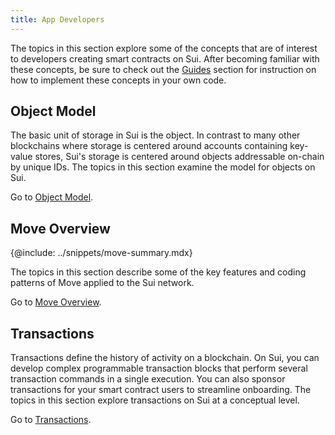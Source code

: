 ```yaml
---
title: App Developers
---
```


The topics in this section explore some of the concepts that are of interest to developers creating smart contracts on Sui. After becoming familiar with these concepts, be sure to check out the [Guides](../guides.mdx) section for instruction on how to implement these concepts in your own code. 

## Object Model

The basic unit of storage in Sui is the object. In contrast to many other blockchains where storage is centered around accounts containing key-value stores, Sui's storage is centered around objects addressable on-chain by unique IDs. The topics in this section examine the model for objects on Sui.

Go to [Object Model](./object-model.mdx).

## Move Overview

{@include: ../snippets/move-summary.mdx}

The topics in this section describe some of the key features and coding patterns of Move applied to the Sui network. 

Go to [Move Overview](./sui-move-concepts.mdx).

## Transactions

Transactions define the history of activity on a blockchain. On Sui, you can develop complex programmable transaction blocks that perform several transaction commands in a single execution. You can also sponsor transactions for your smart contract users to streamline onboarding. The topics in this section explore transactions on Sui at a conceptual level.  

Go to [Transactions](./transactions.mdx).
